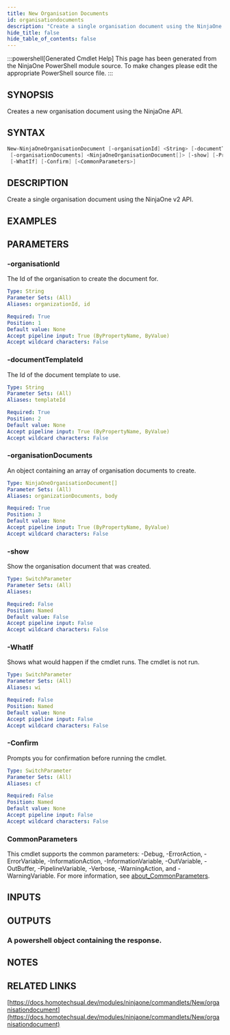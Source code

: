 ```yaml
---
title: New Organisation Documents
id: organisationdocuments
description: "Create a single organisation document using the NinjaOne v2 API."
hide_title: false
hide_table_of_contents: false
---
```


:::powershell[Generated Cmdlet Help]
This page has been generated from the NinjaOne PowerShell module source. To make changes please edit the appropriate PowerShell source file.
:::

## SYNOPSIS

Creates a new organisation document using the NinjaOne API.

## SYNTAX

```powershell
New-NinjaOneOrganisationDocument [-organisationId] <String> [-documentTemplateId] <String>
 [-organisationDocuments] <NinjaOneOrganisationDocument[]> [-show] [-ProgressAction <ActionPreference>]
 [-WhatIf] [-Confirm] [<CommonParameters>]
```

## DESCRIPTION

Create a single organisation document using the NinjaOne v2 API.

## EXAMPLES

## PARAMETERS

### -organisationId

The Id of the organisation to create the document for.

```yaml
Type: String
Parameter Sets: (All)
Aliases: organizationId, id

Required: True
Position: 1
Default value: None
Accept pipeline input: True (ByPropertyName, ByValue)
Accept wildcard characters: False
```

### -documentTemplateId

The Id of the document template to use.

```yaml
Type: String
Parameter Sets: (All)
Aliases: templateId

Required: True
Position: 2
Default value: None
Accept pipeline input: True (ByPropertyName, ByValue)
Accept wildcard characters: False
```

### -organisationDocuments

An object containing an array of organisation documents to create.

```yaml
Type: NinjaOneOrganisationDocument[]
Parameter Sets: (All)
Aliases: organizationDocuments, body

Required: True
Position: 3
Default value: None
Accept pipeline input: True (ByPropertyName, ByValue)
Accept wildcard characters: False
```

### -show

Show the organisation document that was created.

```yaml
Type: SwitchParameter
Parameter Sets: (All)
Aliases:

Required: False
Position: Named
Default value: False
Accept pipeline input: False
Accept wildcard characters: False
```

### -WhatIf

Shows what would happen if the cmdlet runs.
The cmdlet is not run.

```yaml
Type: SwitchParameter
Parameter Sets: (All)
Aliases: wi

Required: False
Position: Named
Default value: None
Accept pipeline input: False
Accept wildcard characters: False
```

### -Confirm

Prompts you for confirmation before running the cmdlet.

```yaml
Type: SwitchParameter
Parameter Sets: (All)
Aliases: cf

Required: False
Position: Named
Default value: None
Accept pipeline input: False
Accept wildcard characters: False
```

### CommonParameters

This cmdlet supports the common parameters: -Debug, -ErrorAction, -ErrorVariable, -InformationAction, -InformationVariable, -OutVariable, -OutBuffer, -PipelineVariable, -Verbose, -WarningAction, and -WarningVariable. For more information, see [about_CommonParameters](http://go.microsoft.com/fwlink/?LinkID=113216).

## INPUTS


## OUTPUTS

### A powershell object containing the response.

## NOTES

## RELATED LINKS

[https://docs.homotechsual.dev/modules/ninjaone/commandlets/New/organisationdocument](https://docs.homotechsual.dev/modules/ninjaone/commandlets/New/organisationdocument)
